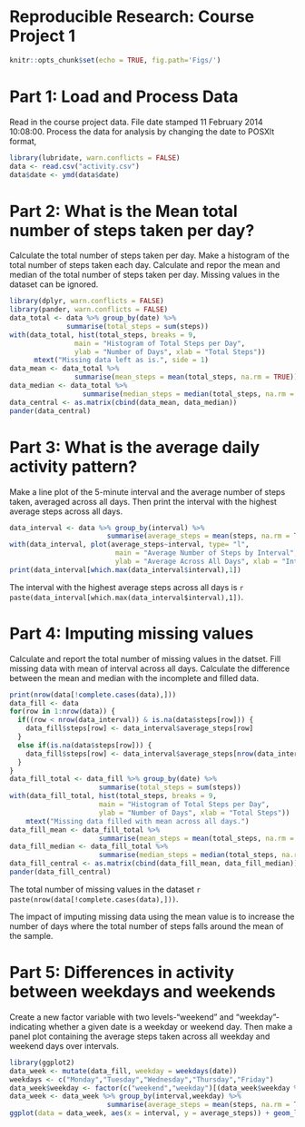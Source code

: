 Reproducible Research: Course Project 1
=======================================

```r
knitr::opts_chunk$set(echo = TRUE, fig.path='Figs/')
```

# Part 1: Load and Process Data

Read in the course project data. File date stamped 11 February 2014 10:08:00. Process the data for analysis by changing the date to POSXlt format, 

```r
library(lubridate, warn.conflicts = FALSE)
data <- read.csv("activity.csv")
data$date <- ymd(data$date)
```

# Part 2: What is the Mean total number of steps taken per day?

Calculate the total number of steps taken per day. Make a histogram of the total number of steps taken each day. Calculate and repor the mean and median of the total number of steps taken per day. Missing values in the dataset can be ignored.

```r
library(dplyr, warn.conflicts = FALSE)
library(pander, warn.conflicts = FALSE)
data_total <- data %>% group_by(date) %>% 
              summarise(total_steps = sum(steps))
with(data_total, hist(total_steps, breaks = 9, 
                main = "Histogram of Total Steps per Day", 
                ylab = "Number of Days", xlab = "Total Steps"))
      mtext("Missing data left as is.", side = 1)
data_mean <- data_total %>% 
                summarise(mean_steps = mean(total_steps, na.rm = TRUE))
data_median <- data_total %>% 
                  summarise(median_steps = median(total_steps, na.rm = TRUE))
data_central <- as.matrix(cbind(data_mean, data_median))
pander(data_central)
```

# Part 3: What is the average daily activity pattern?

Make a line plot of the 5-minute interval and the average number of steps taken, averaged across all days. Then print the interval with the highest average steps across all days.


```r
data_interval <- data %>% group_by(interval) %>% 
                        summarise(average_steps = mean(steps, na.rm = TRUE))
with(data_interval, plot(average_steps~interval, type= "l", 
                          main = "Average Number of Steps by Interval", 
                          ylab = "Average Across All Days", xlab = "Intervals"))
print(data_interval[which.max(data_interval$interval),1])
```

The interval with the highest average steps across all days is `r paste(data_interval[which.max(data_interval$interval),1])`.

# Part 4: Imputing missing values

Calculate and report the total number of missing values in the datset. Fill missing data with mean of interval across all days. Calculate the difference between the mean and median with the incomplete and filled data.

```r
print(nrow(data[!complete.cases(data),]))
data_fill <- data
for(row in 1:nrow(data)) {
  if((row < nrow(data_interval)) & is.na(data$steps[row])) {
    data_fill$steps[row] <- data_interval$average_steps[row]
  }
  else if(is.na(data$steps[row])) {
    data_fill$steps[row] <- data_interval$average_steps[nrow(data_interval)-row%%nrow(data_interval)]
  }
}
data_fill_total <- data_fill %>% group_by(date) %>% 
                      summarise(total_steps = sum(steps))
with(data_fill_total, hist(total_steps, breaks = 9, 
                      main = "Histogram of Total Steps per Day", 
                      ylab = "Number of Days", xlab = "Total Steps"))
    mtext("Missing data filled with mean across all days.")
data_fill_mean <- data_fill_total %>% 
                      summarise(mean_steps = mean(total_steps, na.rm = TRUE))
data_fill_median <- data_fill_total %>% 
                      summarise(median_steps = median(total_steps, na.rm = TRUE))
data_fill_central <- as.matrix(cbind(data_fill_mean, data_fill_median))
pander(data_fill_central)

```

The total number of missing values in the dataset `r paste(nrow(data[!complete.cases(data),]))`.

The impact of imputing missing data using the mean value is to increase the number of days where the total number of steps falls around the mean of the sample.

# Part 5: Differences in activity between weekdays and weekends

Create a new factor variable with two levels-"weekend" and "weekday"-indicating whether a given date is a weekday or weekend day. Then make a panel plot containing the average steps taken across all weekday and weekend days over intervals.

```r
library(ggplot2)
data_week <- mutate(data_fill, weekday = weekdays(date))
weekdays <- c("Monday","Tuesday","Wednesday","Thursday","Friday")
data_week$weekday <- factor(c("weekend","weekday")[(data_week$weekday %in% weekdays)+1L])
data_week <- data_week %>% group_by(interval,weekday) %>% 
                        summarise(average_steps = mean(steps, na.rm = TRUE))
ggplot(data = data_week, aes(x = interval, y = average_steps)) + geom_line() + facet_wrap(~weekday)
```